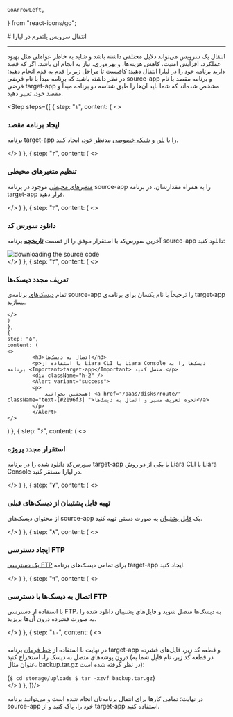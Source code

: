     GoArrowLeft,
} from "react-icons/go";


<Layout>
<Head>
<title>مستندات انتقال پلتفرم - لیارا</title>
</Head>
# انتقال سرویس پلتفرم در لیارا

<hr className="mb-2" />
انتقال یک سرویس می‌تواند دلایل مختلفی داشته باشد و شاید به خاطر عواملی مثل بهبود عملکرد، افزایش امنیت، کاهش هزینه‌ها، و بهره‌وری، نیاز به انجام آن باشد. 
اگر که قصد دارید برنامه خود را در لیارا انتقال دهید؛ کافیست تا مراحل زیر را قدم به قدم انجام دهید؛ در نظر داشته باشید که برنامه مبدأ با نام فرضی <Important>source-app</Important> و برنامه مقصد با نام فرضی <Important>target-app</Important> مشخص شده‌اند که شما باید آن‌‌ها را طبق شناسه دو برنامه مبدأ و مقصد خود، تغییر دهید.

<Step  steps={[
    {
    step: "۱",
    content: (
    <>
            <h3>ایجاد برنامه مقصد</h3>
            <p>برنامه <Important>target-app</Important> را با <a href="/paas/details/plans/about" className="text-[#2196f3] ">پلن</a> و <a href="/paas/details/private-network" className="text-[#2196f3] ">شبکه خصوصی</a> مدنظر خود، ایجاد کنید.</p>
    </>
    )
    },
    {
    step: "۲",
    content: (
    <>
            <h3>تنظیم متغیرهای محیطی</h3>
            <p><a href="/paas/details/envs" className="text-[#2196f3] ">متغیرهای محیطی</a> موجود در برنامه <Important>source-app</Important> را به همراه مقدارشان، در برنامه <Important>target-app</Important> قرار دهید.</p>
    </>
    )
    },
    {
    step: "۳",
    content: (
    <>
            <h3>دانلود سورس کد</h3>
            <p>آخرین سورس‌کد با استقرار موفق را از قسمت <a href="/paas/details/private-registry" className="text-[#2196f3] "><b>تاریخچه</b></a> برنامه <Important>source-app</Important> دانلود کنید:</p>
            <div className="h-2" />
            <img src="https://files.liara.ir/liara/docs/downloading-source-code-using-console.gif" alt="downloading the source code" />
            <div className="h-2" />
    </>
    )
    },
    {
    step: "۴",
    content: (
    <>
            <h3>تعریف مجدد دیسک‌ها</h3>
            <p>تمام <a href="/paas/disks/about" className="text-[#2196f3] ">دیسک‌های</a> برنامه‌ی <Important>source-app</Important> را ترجیحاً با نام یکسان برای برنامه‌ی <Important>target-app</Important> بسازید.</p>

    </>
    )
    },
    {
    step: "۵",
    content: (
    <>
            <h3>اتصال به دیسک‌ها</h3>
            <p>با استفاده از Liara CLI یا Liara Console دیسک‌ها را به برنامه <Important>target-app</Important> متصل کنید.</p>
            <div className="h-2" />
            <Alert variant="success">
            <p>
                همچنین بخوانید: <a href="/paas/disks/route/" className="text-[#2196f3] ">نحوه تعریف مسیر و اتصال به دیسک‌ها</a>
            </p>
            </Alert>
    </>
   )
    },
    {
    step: "۶",
    content: (
    <>
            <h3>استقرار مجدد پروژه</h3>
            <p>سورس‌کد دانلود شده را در برنامه <Important>target-app</Important> با یکی از دو روش Liara CLI یا Liara Console در لیارا مستقر کنید.</p>
    </>
   )
    },
    {
    step: "۷",
    content: (
    <>
            <h3>تهیه فایل پشتیبان از دیسک‌های قبلی</h3>
            <p>از محتوای دیسک‌های <Important>source-app</Important> یک <a href="/paas/disks/create-backup" className="text-[#2196f3] ">فایل پشتیبان</a> به صورت دستی تهیه کنید.</p>
    </>
    )
    },
    {
    step: "۸",
    content: (
    <>
            <h3>ایجاد دسترسی FTP</h3>
            <p><a href="/paas/disks/ftp-access" className="text-[#2196f3] ">یک دسترسی FTP</a> برای تمامی دیسک‌های برنامه <Important>target-app</Important> ایجاد کنید.</p>
    </>
    )
    },
    {
    step: "۹",
    content: (
    <>
            <h3>اتصال به دیسک‌ها با دسترسی FTP</h3>
            <p>با استفاده از دسترسی FTP، به دیسک‌ها متصل شوید و فایل‌های پشتیبان دانلود شده را به صورت فشرده درون آن‌ها بریزید.</p>
    </>
    )
    },
    {
    step: "۱۰",
    content: (
    <>
            <h3></h3>
            <p> در نهایت با استفاده از <a href="/paas/details/console-shell" className="text-[#2196f3] ">خط فرمان</a> برنامه <Important>target-app</Important> و قطعه کد زیر، فایل‌های فشرده درون پوشه‌های متصل به دیسک را، استخراج کنید (در قطعه کد زیر، نام فایل شما به عنوان مثال، <Important>backup.tar.gz</Important> در نظر گرفته شده است):</p>
            <div className="h-2" />
            <div dir="ltr">
            <Highlight className="bash">
            {`$ cd storage/uploads
$ tar -xzvf backup.tar.gz`}
            </Highlight>
            </div>
    </>
    )
    },
]}/>
<div className="h-4" />
در نهایت؛ تمامی کارها برای انتقال برنامه‌تان انجام شده است و می‌توانید برنامه <Important>source-app</Important> خود را، پاک کنید و از <Important>target-app</Important> استفاده کنید.

</Layout>
